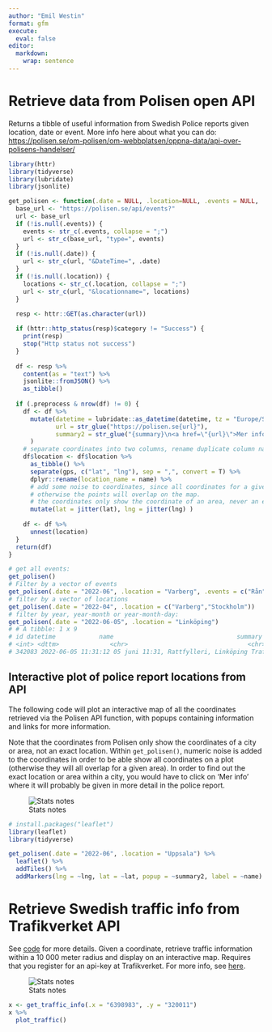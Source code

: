 ```yaml
---
author: "Emil Westin"
format: gfm
execute: 
  eval: false
editor: 
  markdown: 
    wrap: sentence
---
```



# Retrieve data from Polisen open API

Returns a tibble of useful information from Swedish Police reports given location, date or event.
More info here about what you can do: <https://polisen.se/om-polisen/om-webbplatsen/oppna-data/api-over-polisens-handelser/>

```r
library(httr)
library(tidyverse)
library(lubridate)
library(jsonlite)

get_polisen <- function(.date = NULL, .location=NULL, .events = NULL, .preprocess = T) {
  base_url <- "https://polisen.se/api/events?"
  url <- base_url
  if (!is.null(.events)) {
    events <- str_c(.events, collapse = ";")
    url <- str_c(base_url, "type=", events)
  }
  if (!is.null(.date)) {
    url <- str_c(url, "&DateTime=", .date)
  }
  if (!is.null(.location)) {
    locations <- str_c(.location, collapse = ";")
    url <- str_c(url, "&locationname=", locations)
  }

  resp <- httr::GET(as.character(url))
  
  if (httr::http_status(resp)$category != "Success") {
    print(resp)
    stop("Http status not success")
  }
  
  df <- resp %>%
    content(as = "text") %>%
    jsonlite::fromJSON() %>%
    as_tibble()
  
  if (.preprocess & nrow(df) != 0) {
    df <- df %>% 
      mutate(datetime = lubridate::as_datetime(datetime, tz = "Europe/Stockholm"),
             url = str_glue("https://polisen.se{url}"),
             summary2 = str_glue("{summary}\n<a href=\"{url}\">Mer info</a>")
      )
    # separate coordinates into two columns, rename duplicate column name
    df$location <- df$location %>% 
      as_tibble() %>% 
      separate(gps, c("lat", "lng"), sep = ",", convert = T) %>% 
      dplyr::rename(location_name = name) %>% 
      # add some noise to coordinates, since all coordinates for a given location are the same.
      # otherwise the points will overlap on the map.
      # the coordinates only show the coordinate of an area, never an exact location
      mutate(lat = jitter(lat), lng = jitter(lng) )
    
    df <- df %>%
      unnest(location)
  } 
  return(df)
}

# get all events:
get_polisen()
# Filter by a vector of events
get_polisen(.date = "2022-06", .location = "Varberg", .events = c("Rån", "Trafikolycka"))
# filter by a vector of locations
get_polisen(.date = "2022-04", .location = c("Varberg","Stockholm"))
# filter by year, year-month or year-month-day:
get_polisen(.date = "2022-06-05", .location = "Linköping")
# # A tibble: 1 x 9
# id datetime            name                                  summary          url                 type   location_name   lat   lng
# <int> <dttm>              <chr>                                 <chr>            <glue>              <chr>  <chr>         <dbl> <dbl>
# 342083 2022-06-05 11:31:12 05 juni 11:31, Rattfylleri, Linköping Trafikant uppmä~ https://polisen.se~ Rattf~ Linköping      58.4  15.6

```

## Interactive plot of police report locations from API

The following code will plot an interactive map of all the coordinates retrieved via the Polisen API function, with popups containing information and links for more information.

Note that the coordinates from Polisen only show the coordinates of a city or area, not an exact location.
Within `get_polisen()`, numeric noise is added to the coordinates in order to be able show all coordinates on a plot (otherwise they will all overlap for a given area).
In order to find out the exact location or area within a city, you would have to click on 'Mer info' where it will probably be given in more detail in the police report.

![Stats notes](img/polisen_plot2.png)

```r
# install.packages("leaflet")
library(leaflet)
library(tidyverse)

get_polisen(.date = "2022-06", .location = "Uppsala") %>% 
  leaflet() %>%
  addTiles() %>%
  addMarkers(lng = ~lng, lat = ~lat, popup = ~summary2, label = ~name)
```

# Retrieve Swedish traffic info from Trafikverket API

See [code](R/trafikverket_api.R) for more details.
Given a coordinate, retrieve traffic information within a 10 000 meter radius and display on an interactive map.
Requires that you register for an api-key at Trafikverket.
For more info, see [here](https://api.trafikinfo.trafikverket.se/).

![Stats notes](img/trafikverket_api_plot.png)

```r
x <- get_traffic_info(.x = "6398983", .y = "320011")
x %>% 
  plot_traffic()
```

